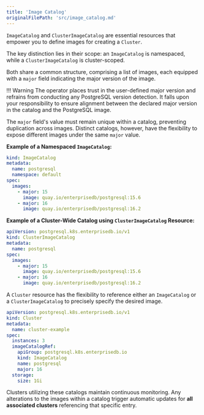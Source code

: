 ```yaml
---
title: 'Image Catalog'
originalFilePath: 'src/image_catalog.md'
---
```


`ImageCatalog` and `ClusterImageCatalog` are essential resources that empower
you to define images for creating a `Cluster`.

The key distinction lies in their scope: an `ImageCatalog` is namespaced, while
a `ClusterImageCatalog` is cluster-scoped.

Both share a common structure, comprising a list of images, each equipped with
a `major` field indicating the major version of the image.

!!! Warning
    The operator places trust in the user-defined major version and refrains
    from conducting any PostgreSQL version detection. It falls upon your
    responsibility to ensure alignment between the declared major version in
    the catalog and the PostgreSQL image.

The `major` field's value must remain unique within a catalog, preventing
duplication across images. Distinct catalogs, however, have the flexibility to
expose different images under the same `major` value.

**Example of a Namespaced `ImageCatalog`:**

```yaml
kind: ImageCatalog
metadata:
  name: postgresql
  namespace: default
spec:
  images:
    - major: 15
      image: quay.io/enterprisedb/postgresql:15.6
    - major: 16
      image: quay.io/enterprisedb/postgresql:16.2
```

**Example of a Cluster-Wide Catalog using `ClusterImageCatalog` Resource:**

```yaml
apiVersion: postgresql.k8s.enterprisedb.io/v1
kind: ClusterImageCatalog
metadata:
  name: postgresql
spec:
  images:
    - major: 15
      image: quay.io/enterprisedb/postgresql:15.6
    - major: 16
      image: quay.io/enterprisedb/postgresql:16.2
```

A `Cluster` resource has the flexibility to reference either an `ImageCatalog`
or a `ClusterImageCatalog` to precisely specify the desired image.

```yaml
apiVersion: postgresql.k8s.enterprisedb.io/v1
kind: Cluster
metadata:
  name: cluster-example
spec:
  instances: 3
  imageCatalogRef:
    apiGroup: postgresql.k8s.enterprisedb.io
    kind: ImageCatalog
    name: postgresql
    major: 16
  storage:
    size: 1Gi
```

Clusters utilizing these catalogs maintain continuous monitoring.
Any alterations to the images within a catalog trigger automatic updates for
**all associated clusters** referencing that specific entry.
